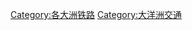 {{Commonscat|Rail transport in Oceania}}

[[Category:各大洲铁路|Category:各大洲铁路]]
[[Category:大洋洲交通|Category:大洋洲交通]]